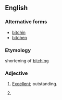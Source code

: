 ==English==

===Alternative forms===
*[[bitchin]]
*[[bitchen]]

===Etymology===
shortening of [[bitching]]

===Adjective===
{{en-adj}}

# {{slang|surfing}} [[excellent|Excellent]]; outstanding.
# {{alternative spelling of|[[bitching]]}}